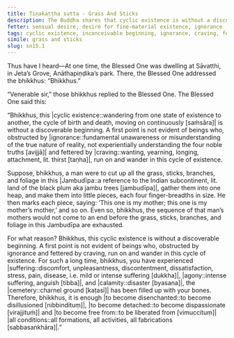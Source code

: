 ```yaml
---
title: Tiṇakaṭṭha sutta - Grass And Sticks
description: The Buddha shares that cyclic existence is without a discoverable beginning using an analogy of grass and sticks.
fetter: sensual desire, desire for fine-material existence, ignorance
tags: cyclic existence, inconceivable beginning, ignorance, craving, fetter, mother, india, jambudīpa, grass, sticks, disenchantment, detachment, liberation, sn, sn12-21, sn15
simile: grass and sticks
slug: sn15.1
---
```


Thus have I heard—At one time, the Blessed One was dwelling at Sāvatthi, in Jeta’s Grove, Anāthapiṇḍika’s park. There, the Blessed One addressed the bhikkhus: “Bhikkhus.”

“Venerable sir,” those bhikkhus replied to the Blessed One. The Blessed One said this:

“Bhikkhus, this |cyclic existence::wandering from one state of existence to another, the cycle of birth and death, moving on continuously [saṁsāra]| is without a discoverable beginning. A first point is not evident of beings who, obstructed by |ignorance::fundamental unawareness or misunderstanding of the true nature of reality, not experientially understanding the four noble truths [avijjā]| and fettered by |craving::wanting, yearning, longing, attachment, lit. thirst [taṇha]|, run on and wander in this cycle of existence.

Suppose, bhikkhus, a man were to cut up all the grass, sticks, branches, and foliage in this |Jambudīpa::a reference to the Indian subcontinent, lit. land of the black plum aka jambu trees [jambudīpa]|, gather them into one heap, and make them into little pieces, each four finger-breadths in size. He then marks each piece, saying: ‘This one is my mother; this one is my mother’s mother,’ and so on. Even so, bhikkhus, the sequence of that man’s mothers would not come to an end before the grass, sticks, branches, and foliage in this Jambudīpa are exhausted.

For what reason? Bhikkhus, this cyclic existence is without a discoverable beginning. A first point is not evident of beings who, obstructed by ignorance and fettered by craving, run on and wander in this cycle of existence. For such a long time, bhikkhus, you have experienced |suffering::discomfort, unpleasantness, discontentment, dissatisfaction, stress, pain, disease, i.e. mild or intense suffering [dukkha]|, |agony::intense suffering, anguish [tibba]|, and |calamity::disaster [byasana]|, the |cemetery::charnel ground [kaṭasī]| has been filled up with your bones. Therefore, bhikkhus, it is enough |to become disenchanted::to become disillusioned [nibbindituṃ]|, |to become detached::to become dispassionate [virajjituṁ]| and |to become free from::to be liberated from [vimuccituṃ]| |all conditions::all formations, all activities, all fabrications [sabbasaṅkhāra]|.”